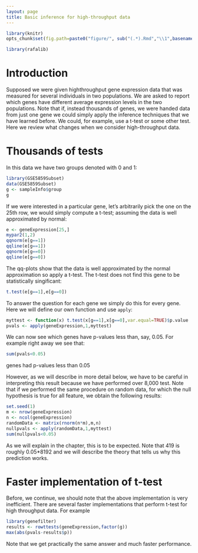 ```yaml
---
layout: page
title: Basic inference for high-throughput data
---
```


```r
library(knitr)
opts_chunk$set(fig.path=paste0("figure/", sub("(.*).Rmd","\\1",basename(knitr:::knit_concord$get('infile'))), "-"))
```

```r
library(rafalib)
```

# Introduction 

Supposed we were given highthroughput gene expression data that was measured for several individuals in two populations. We are asked to report which genes have different average expression levels in the two populations. Note that if, instead thousands of genes, we were handed data from just one gene we could simply apply  the inference techniques that we have learned before. We could, for example, use a t-test or some other test. Here we review what changes when we consider high-throughput data.

# Thousands of tests

In this data we have two groups denoted with 0 and 1:
```r
library(GSE5859Subset)
data(GSE5859Subset)
g <- sampleInfo$group
g
```

If we were interested in a particular gene, let's arbitrarily pick the one on the 25th row, we would simply compute a t-test; assuming the data is well approximated by normal:

```r
e <- geneExpression[25,]
mypar2(1,2)
qqnorm(e[g==1])
qqline(e[g==1])
qqnorm(e[g==0])
qqline(e[g==0])
```

The qq-plots show that the data is well approximated by the normal approximation so apply a t-test. The t-test does not find this gene to be statistically singificant:

```r
t.test(e[g==1],e[g==0])
```

To answer the question for each gene we simply do this for every gene. Here we will define our own function and use `apply`:

```r
myttest <- function(x) t.test(x[g==1],x[g==0],var.equal=TRUE)$p.value
pvals <- apply(geneExpression,1,myttest)
```

We can now see which genes have p-values less than, say, 0.05. For example right away we see that:

```r
sum(pvals<0.05)
```

genes had p-values less than 0.05

However, as we will describe in more detail below, we have to be careful in interpreting this result because we have performed over  8,000 test. Note that if we performed the same procedure on random data, for which the null hypothesis is true for all feature, we obtain the following results:

```r
set.seed(1)
m <- nrow(geneExpression)
n <- ncol(geneExpression)
randomData <- matrix(rnorm(n*m),m,n)
nullpvals <- apply(randomData,1,myttest)
sum(nullpvals<0.05)
```

As we will explain in the chapter, this is to be expected. Note that 419 is roughly 0.05*8192 and we will describe the theory that tells us why this prediction works.

# Faster implementation of t-test

Before, we continue, we should note that the above implementation is very inefficient. There are several faster implementations that perform t-test for high throughput data. For example

```r
library(genefilter)
results <- rowttests(geneExpression,factor(g))
max(abs(pvals-results$p))
```

Note that we get practically the same answer and much faster performance.


